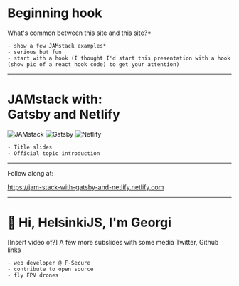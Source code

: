 
<Head>
  <title>JAMstack with Gatsby and Netlify</title>
  <link rel="icon" type="image/x-icon" href="favicon.ico" />
  <meta
    property="og:url"
    content="https://jam-stack-with-gatsby-and-netlify.netlify.com"
  />
  <meta property="og:title" content="JAMstack with Gatsby and Netlify" />
  <meta
    property="og:description"
    content="A talk about JAMstack, Gatsby and Netlify"
  />
  <meta
    property="og:image"
    content="https://blog.georgi-yanev.com/static/getting-started-with-software-development-1-61fe27ec8f41f8d457f91c70f3eee061.png"
  />
  <meta name="twitter:card" content="summary_large_image" />
  <meta name="twitter:site" content="@jumpalottahigh" />
  <meta
    name="twitter:image"
    content="https://blog.georgi-yanev.com/static/getting-started-with-software-development-1-61fe27ec8f41f8d457f91c70f3eee061.png"
  />
  <meta name="twitter:title" content="JAMstack with Gatsby and Netlify" />
  <meta
    name="twitter:description"
    content="A talk about JAMstack, Gatsby and Netlify"
  />
</Head>


# Beginning hook

What's common between this site and this site?\*

```notes
- show a few JAMstack examples*
- serious but fun
- start with a hook (I thought I'd start this presentation with a hook (show pic of a react hook code) to get your attention)

```

---

# JAMstack with:<br/> Gatsby and Netlify

<Appear>
  <span>
    <img
      style={{ width: '200px' }}
      src={require('file-loader!../assets/jam.png')}
      alt="JAMstack"
    />
  </span>
  <span>
    <img
      src={require('file-loader!../assets/gatsby.svg')}
      style={{ width: '500px' }}
      alt="Gatsby"
    />
    <img
      style={{ width: '500px' }}
      src={require('file-loader!../assets/netlify.svg')}
      alt="Netlify"
    />
  </span>
</Appear>

```notes
- Title slides
- Official topic introduction
```

---

Follow along at:

https://jam-stack-with-gatsby-and-netlify.netlify.com

---

# 👋 Hi, HelsinkiJS, I'm Georgi

[Insert video of?]
A few more subslides with some media
Twitter, Github links

```notes
- web developer @ F-Secure
- contribute to open source
- fly FPV drones
```
